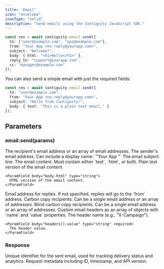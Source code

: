 ```yaml
---
title: 'Email'
icon: "envelope"
iconType: "solid"
description: "Send emails using the Contiguity JavaScript SDK."
---
```


```typescript
const res = await contiguity.email.send({
  to: ["user@example.com", "ops@example.com"],
  from: "Your App <no-reply@yourapp.com>",
  subject: "Welcome!",
  body: { html: "<h1>Hello</h1>" },
  reply_to: "support@yourapp.com",
  cc: "manager@example.com"
});
```

You can also send a simple email with just the required fields:

```typescript
const res = await contiguity.email.send({
  to: "user@example.com",
  from: "Your App <no-reply@yourapp.com>",
  subject: "Hello from Contiguity!",
  body: { text: "This is a plain text email." }
});
```

## Parameters

### email.send(params)

<ParamField body="to" type="string | string[]" required>
  The recipient's email address or an array of email addresses.
</ParamField>

<ParamField body="from" type="string" required>
  The sender's email address. Can include a display name: `"Your App <no-reply@yourapp.com>"`
</ParamField>

<ParamField body="subject" type="string" required>
  The email subject line.
</ParamField>

<ParamField body="body" type="object" required>
  The email content. Must contain either `text`, `html`, or both.
  
  <Expandable title="Body object properties">
    <ParamField body="body.text" type="string">
      Plain text version of the email content.
    </ParamField>
    
    <ParamField body="body.html" type="string">
      HTML version of the email content.
    </ParamField>
  </Expandable>
</ParamField>

<ParamField body="reply_to" type="string">
  Email address for replies. If not specified, replies will go to the `from` address.
</ParamField>

<ParamField body="cc" type="string | string[]">
  Carbon copy recipients. Can be a single email address or an array of addresses.
</ParamField>

<ParamField body="bcc" type="string | string[]">
  Blind carbon copy recipients. Can be a single email address or an array of addresses.
</ParamField>

<ParamField body="headers" type="object[]">
  Custom email headers as an array of objects with `name` and `value` properties.
  
  <Expandable title="Header object structure">
    <ParamField body="headers[].name" type="string" required>
      The header name (e.g., "X-Campaign").
    </ParamField>
    
    <ParamField body="headers[].value" type="string" required>
      The header value.
    </ParamField>
  </Expandable>
</ParamField>

### Response
<ResponseField name="email_id" type="string">
  Unique identifier for the sent email, used for tracking delivery status and analytics.
</ResponseField>

<ResponseField name="metadata" type="object">
  Request metadata including ID, timestamp, and API version.
</ResponseField>


<Snippet />
